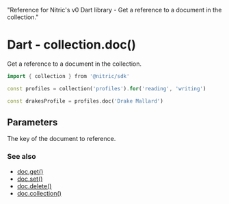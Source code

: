   "Reference for Nitric's v0 Dart library - Get a reference to a document in the collection."

# Dart - collection.doc()

Get a reference to a document in the collection.

```dart
import { collection } from '@nitric/sdk'

const profiles = collection('profiles').for('reading', 'writing')

const drakesProfile = profiles.doc('Drake Mallard')
```

## Parameters

<Properties>
  <Property name="key" required type="string">
    The key of the document to reference.
  </Property>
</Properties>

### See also

- [doc.get()](./collection-doc-get)
- [doc.set()](./collection-doc-set)
- [doc.delete()](./collection-doc-delete)
- [doc.collection()](./collection-doc-collection)
